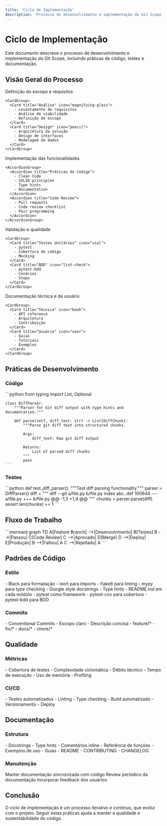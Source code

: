 ```yaml
---
title: 'Ciclo de Implementação'
description: 'Processo de desenvolvimento e implementação do Git Scope'
---
```


# Ciclo de Implementação

<Note>
  Este documento descreve o processo de desenvolvimento e implementação do Git Scope,
  incluindo práticas de código, testes e documentação.
</Note>

## Visão Geral do Processo

<Steps>
  <Step title="Planejamento">
    Definição do escopo e requisitos
    
    <CardGroup>
      <Card title="Análise" icon="magnifying-glass">
        - Levantamento de requisitos
        - Análise de viabilidade
        - Definição de escopo
      </Card>
      <Card title="Design" icon="pencil">
        - Arquitetura da solução
        - Design de interfaces
        - Modelagem de dados
      </Card>
    </CardGroup>
  </Step>

  <Step title="Desenvolvimento">
    Implementação das funcionalidades
    
    <AccordionGroup>
      <Accordion title="Práticas de Código">
        - Clean Code
        - SOLID principles
        - Type hints
        - Documentation
      </Accordion>
      <Accordion title="Code Review">
        - Pull requests
        - Code review checklist
        - Pair programming
      </Accordion>
    </AccordionGroup>
  </Step>

  <Step title="Testes">
    Validação e qualidade
    
    <CardGroup>
      <Card title="Testes Unitários" icon="vial">
        - pytest
        - Cobertura de código
        - Mocking
      </Card>
      <Card title="BDD" icon="list-check">
        - pytest-bdd
        - Cenários
        - Steps
      </Card>
    </CardGroup>
  </Step>

  <Step title="Documentação">
    Documentação técnica e de usuário
    
    <CardGroup>
      <Card title="Técnica" icon="book">
        - API reference
        - Arquitetura
        - Contribuição
      </Card>
      <Card title="Usuário" icon="user">
        - Guias
        - Tutoriais
        - Exemplos
      </Card>
    </CardGroup>
  </Step>
</Steps>

## Práticas de Desenvolvimento

### Código

<CodeGroup>
  <CodeBlock title="Example">
    ```python
    from typing import List, Optional
    
    class DiffParser:
        """Parser for Git diff output with type hints and documentation."""
        
        def parse(self, diff_text: str) -> List[DiffChunk]:
            """Parse git diff text into structured chunks.
            
            Args:
                diff_text: Raw git diff output
                
            Returns:
                List of parsed diff chunks
            """
            pass
    ```
  </CodeBlock>
</CodeGroup>

### Testes

<CodeGroup>
  <CodeBlock title="Test Example">
    ```python
    def test_diff_parser():
        """Test diff parsing functionality."""
        parser = DiffParser()
        diff = """
        diff --git a/file.py b/file.py
        index abc..def 100644
        --- a/file.py
        +++ b/file.py
        @@ -1,3 +1,4 @@
        """
        chunks = parser.parse(diff)
        assert len(chunks) == 1
    ```
  </CodeBlock>
</CodeGroup>

## Fluxo de Trabalho

<Frame>
  ```mermaid
  graph TD
    A[Feature Branch] -->|Desenvolvimento| B[Testes]
    B -->|Passou| C[Code Review]
    C -->|Aprovado| D[Merge]
    D -->|Deploy| E[Produção]
    B -->|Falhou| A
    C -->|Rejeitado| A
  ```
</Frame>

## Padrões de Código

### Estilo

<AccordionGroup>
  <Accordion title="Python">
    - Black para formatação
    - isort para imports
    - flake8 para linting
    - mypy para type checking
  </Accordion>
  <Accordion title="Documentação">
    - Google style docstrings
    - Type hints
    - README.md em cada módulo
  </Accordion>
  <Accordion title="Testes">
    - pytest como framework
    - pytest-cov para cobertura
    - pytest-bdd para BDD
  </Accordion>
</AccordionGroup>

### Commits

<CardGroup cols={2}>
  <Card title="Formato" icon="code-commit">
    - Conventional Commits
    - Escopo claro
    - Descrição concisa
  </Card>
  <Card title="Branches" icon="code-branch">
    - feature/*
    - fix/*
    - docs/*
    - chore/*
  </Card>
</CardGroup>

## Qualidade

### Métricas

<CardGroup cols={2}>
  <Card title="Código" icon="chart-line">
    - Cobertura de testes
    - Complexidade ciclomática
    - Débito técnico
  </Card>
  <Card title="Performance" icon="gauge">
    - Tempo de execução
    - Uso de memória
    - Profiling
  </Card>
</CardGroup>

### CI/CD

<Steps>
  <Step title="Continuous Integration">
    - Testes automatizados
    - Linting
    - Type checking
  </Step>
  
  <Step title="Continuous Deployment">
    - Build automatizado
    - Versionamento
    - Deploy
  </Step>
</Steps>

## Documentação

### Estrutura

<AccordionGroup>
  <Accordion title="Código">
    - Docstrings
    - Type hints
    - Comentários inline
  </Accordion>
  <Accordion title="API">
    - Referência de funções
    - Exemplos de uso
    - Guias
  </Accordion>
  <Accordion title="Projeto">
    - README
    - CONTRIBUTING
    - CHANGELOG
  </Accordion>
</AccordionGroup>

### Manutenção

<Steps>
  <Step title="Atualização">
    Manter documentação sincronizada com código
  </Step>
  <Step title="Revisão">
    Review periódico da documentação
  </Step>
  <Step title="Feedback">
    Incorporar feedback dos usuários
  </Step>
</Steps>

## Conclusão

<Note>
  O ciclo de implementação é um processo iterativo e contínuo, que evolui com o projeto.
  Seguir estas práticas ajuda a manter a qualidade e sustentabilidade do código.
</Note> 